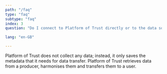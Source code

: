 ```yaml
---
path: "/faq"
type: "faq"
subtype: "faq"
index: 3
question: "Do I connect to Platform of Trust directly or to the data sources with specs defined by Platform of Trust?"

lang: "en-GB"

---
```


Platform of Trust does not collect any data; instead, it only saves the metadata that it needs for data transfer. Platform of Trust retrieves data from a producer, harmonises them and transfers them to a user.